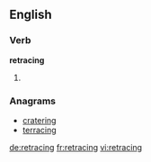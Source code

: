 ==English==

===Verb===
'''retracing'''

# {{present participle of|retrace}}

===Anagrams===
* [[cratering#English|cratering]]
* [[terracing#English|terracing]]

[[de:retracing]]
[[fr:retracing]]
[[vi:retracing]]